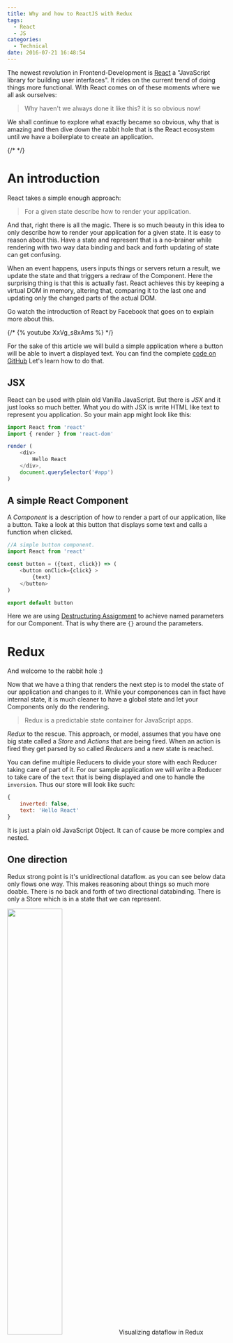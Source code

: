```yaml
---
title: Why and how to ReactJS with Redux
tags:
  - React
  - JS
categories:
  - Technical
date: 2016-07-21 16:48:54
---
```


The newest revolution in Frontend-Development is [React](https://facebook.github.io/react/) a "JavaScript library for building user interfaces". It rides on the current trend of doing things more functional. With React comes on of these moments where we all ask ourselves:

> Why haven't we always done it like this? it is so obvious now!

We shall continue to explore what exactly became so obvious, why that is amazing and then dive down the rabbit hole that is the React ecosystem until we have a boilerplate to create an application.

{/* <!-- more --> */}

# An introduction

React takes a simple enough approach:

> For a given state describe how to render your application.

And that, right there is all the magic. There is so much beauty in this idea to only describe how to render your application for a given state. It is easy to reason about this. Have a state and represent that is a no-brainer while rendering with two way data binding and back and forth updating of state can get confusing.

When an event happens, users inputs things or servers return a result, we update the state and that triggers a redraw of the Component. Here the surprising thing is that this is actually fast. React achieves this by keeping a virtual DOM in memory, altering that, comparing it to the last one and updating only the changed parts of the actual DOM.

Go watch the introduction of React by Facebook that goes on to explain more about this.

{/* {% youtube XxVg_s8xAms %} */}

For the sake of this article we will build a simple application where a button will be able to invert a displayed text. You can find the complete [code on GitHub](https://github.com/HoverBaum/react-basic) Let's learn how to do that.

## JSX

React can be used with plain old Vanilla JavaScript. But there is _JSX_ and it just looks so much better. What you do with JSX is write HTML like text to represent you application. So your main app might look like this:

```JavaScript
import React from 'react'
import { render } from 'react-dom'

render (
    <div>
        Hello React
    </div>,
    document.querySelector('#app')
)
```

## A simple React Component

A _Component_ is a description of how to render a part of our application, like a button. Take a look at this button that displays some text and calls a function when clicked.

```JavaScript
//A simple button component.
import React from 'react'

const button = ({text, click}) => (
    <button onClick={click} >
        {text}
    </button>
)

export default button
```

Here we are using [Destructuring Assignment](http://es6-features.org/#ParameterContextMatching) to achieve named parameters for our Component. That is why there are `{}` around the parameters.

# Redux

And welcome to the rabbit hole :)

Now that we have a thing that renders the next step is to model the state of our application and changes to it. While your componences can in fact have internal state, it is much cleaner to have a global state and let your Components only do the rendering.

> Redux is a predictable state container for JavaScript apps.

_Redux_ to the rescue. This approach, or model, assumes that you have one big state called a _Store_ and _Actions_ that are being fired. When an action is fired they get parsed by so called _Reducers_ and a new state is reached.

You can define multiple Reducers to divide your store with each Reducer taking care of part of it. For our sample application we will write a Reducer to take care of the `text` that is being displayed and one to handle the `inversion`. Thus our store will look like such:

```JavaScript
{
    inverted: false,
    text: 'Hello React'
}
```

It is just a plain old JavaScript Object. It can of cause be more complex and nested.

## One direction

Redux strong point is it's unidirectional dataflow. as you can see below data only flows one way. This makes reasoning about things so much more doable. There is no back and forth of two directional databinding. There is only a Store which is in a state that we can represent.

<img id="flowDiagram" src="/images/tech/redux-flow.png" style="width: 50%;" />
<span class="caption">Visualizing dataflow in Redux</span>

## Reducers

All [_Reducers_](http://redux.js.org/docs/basics/Reducers.html) will have the same signature `(state, action)`, taking in the last state and the current Action. A Reducer will then check the `action.type` to see if it wants to act on this action and return a new state or the old one. It is important for a reducer to specify an initial state and always return the old state if it doesn't want to react to the action.

An **initial state** for each Reducer is important to generate the initial state of the Redux Store for our application. At the start Redux will call all Reducers with `(undefined, {})` and expects to get a valid instance back. Since we are using ES6 we can handle this using [default parameters](http://es6-features.org/#DefaultParameterValues) like `(state = 'Hello React', action)`.

Returning the **old state** is important for [Reducer composition](http://redux.js.org/docs/basics/Reducers.html#splitting-reducers). This refers to building your store from more than one Reducer. In this scenario each Reducer still gets called for each action though only with the part of the Store they are responsible for. To build the entire Store a Reducer that does not which to act upon an Action should return the old state.

```JavaScript
//The reducer for .text of our store.
const textReducer = (state = 'Hello React', action) => {
    if(action.type === 'SET_TEXT') {
        return action.text
    } else {
        return state
    }
}

export default textReducer
```

## Creating the store

Now that we have Reducers we want to compose them together into a Store. As we will later add things to the creation of the store to do some logging lets keep things clean and first combine all Reducers together. Redux provides `combineReducers` to do just this.

```JavaScript
import { combineReducers } from 'redux'
import inverted from './inverted'
import text from './text'

const reducers = combineReducers({
  inverted,
  text
})

export default reducers
```

Now we can use `createStore`, also provided by Redux, to create a Store from our combined Reducers. We will do this in our `index.js` main entry file by adding:

```JavaScript
import { createStore } from 'redux'
import reducers from './reducers'

const store = createStore(reducers)
```

![Redux helps you to stay organized.](/images/tech/organize.jpg)

## Using the store

To now use the Store for our application we wrap the application into a so called _Provider_ using our Store.

```html
<Provider store="{store}">
  <div>
    <Display />
    <button text="Invert" />
  </div>
</Provider>
```

## Actions

Reduxes way to update the store are [_Actions_](http://redux.js.org/docs/basics/Actions.html) they are created by so called _Actioncreators_. An Action is really just an Event with a single object as payload.

```JavaScript
//Define and export an Actioncreator.
export const setInvertedTrue = () => {
    return {
        type: 'SET_INVERTED_TRUE'
    }
}

export const setText = (text) => {
    return {
        type: 'SET_TEXT',
        text
    }
}
```

The simplest Actioncreator creates and Action that only has a `type`. All actions need to have a type but they may have more payload ontop of their type. Actions can then be _dispatched_. For this Redux provides the dispatch method and we will mostly use this from user input so we will soon so where we get the dispatch method from. For now lets just look at how an Action is dispatched.

```JavaScript
import { setText } from '../actions'

dispatch(setText('New text'))
```

# React and Redux

Now we have React which renders a state of our application and is super good at that and Redux which models the state of our application. Lets get the two of them acquainted.

To let Components talk to the store we will wrap those that need to in _Containers_. Here we will use `connect` which is a magical function provided by Redux to [use it with React](http://redux.js.org/docs/basics/UsageWithReact.html). It takes two arguments `mapStateToProps` and `mapDispatchToProps`, two function that do exactly what they sound like they would. For our button from before this might look like this:

```JavaScript
import { connect } from 'react-redux'
import button from '../components/button'
import { setInvertedTrue, setInvertedFalse } from '../actions'

//Map things from the state onto properties of the component.
const mapStateToProps = (state, ownProperties) => {
    return {
        inverted: state.inverted
    }
}

//Add a function that calls a dispatch.
const mapDispatchToProps = (dispatch) => {
    return {
        click: (inverted) => {
            if(inverted) {
                dispatch(setInvertedFalse())
            } else {
                dispatch(setInvertedTrue())
            }
        }
    }
}

const visibleButtons = connect(
    mapStateToProps,
    mapDispatchToProps
)(button)

export default visibleButtons
```

And here `dispatch` makes an appearance as Redux will provide `mapDispatchToProps` with the `dispatch` function. Another thing you might notice here is that we are passing the `inverted` from the state around. The button really only knows this so it can pass it to its `click` function and we can make the right dispatch. You will find that this is a common pattern. It might seem like a little overhead but this makes sure we can always think in our nice unidirectional dataflow and not access the state at weird and random places. You could also save this in the container in some way but maybe we want to replace the container at some point and keep using the component, so lets put this information there.

# Staying pure

You might have heard the term [_pure function_](https://en.wikipedia.org/wiki/Pure_function) together with React and Redux. A puer function is one that:

- Always returns the same result given an input
- Does not have any _side effects_

So a function that does not alter state of other things or preferably state at all but takes an input and produces an output.

We can gain a lot by using pure functions in the context of Redux and React. Mainly by writing Components and Reducers as pure functions.

> Pure functions will grant us testability and later the ability to _"timetravel"_.

## Pure Components

All examples here are actually pure functions. The Components do not keep state themselves. Anything statefull gets put into the Redux Store and handed to the Component as a property. This makes Components really easy to test as we can just give them a state and can look at how they appear. It also makes them easy to reason about because we are just thinking about a unidirectional flow of data to representation.

This is not to say that Components should have no logic within them. It might make perfect sense to calculate something from an input instead of . But a Component should only change state by dispatching events. This way the store remains the single truth of our applications state.

## Pure Reducers

Pure Reducers will allow for many awesome things. First of which is testability. To ensure that a function returns the right thing given an input can be automated very easily. Even more so when it does not depend on anything else. (Has no side effects).

This mainly means that Reducers should not alter the current state but return a new object. By doing this we can also later implement things like skipping back to a certain state we where at before. Since only Reducers that make changes return new objects this approach stays memory efficient. Wanting to say it does not take up as much storage space as you think as we maintain part of the old structure and simply pointers to new and old parts. There are people who explain this way better than me. Like [the Redux FAQ](https://github.com/reactjs/redux/blob/master/docs/FAQ.md#do-i-have-to-deep-clone-my-state-in-a-reducer-isnt-copying-my-state-going-to-be-slow).

A great help in writing pure Reducers is the ES6 [`Object.assign`](http://devdocs.io/javascript/global_objects/object/assign) which allows us to create new Objects. A common thing you might do is iterate over an array of objects and change a single object within the array. Lets say we have objects with an `id` and `text` property and want to update the text of a single object in a pure way.

```javascript
//Store is actually only the part of the store this reducer is responsible for.
function updateTextForId(store, id, newText) {
  return store.map((obj) => {
    //Find the one object we want to update.
    if (obj.id === id) {
      //Create a new object only where it is needed with the updated text.
      return Object.assign({}, obj, {
        text: newText,
      })
    } else {
      //Else just use the old object.
      return obj
    }
  })
}
```

# Implement a feature

Using something like React or Angular or any other big popular framework frontload a lot of the pain. The gain comes now. Implementing something new now always follows the same schema. I can tell you how to implement anything ever from this point.

1. Build a Reducer
2. Build a Component
3. Connect them

That is literally how you implement anything that you want to add to your application. This makes the effort it takes to implement a new feature quite small and maybe even more importantly enables you to give a good estimate as to how long it takes to implement a feature. It also guaranties you that there are a few simple and contained steps to follow in order to get something to work.

# Structure the code

Here is how our code is structured so far including tests and documentations still to come. As you can see especially JS files are structured according to their purpose into Reducers, Components, Containers and Actions. This structure helps us find the file we want to work on faster.

```bash
.
├── build                          The compiled code
│   ├── index.html                 A way to actually see your app
│   └── js
│       ├── main.js
│       └── main.js.map
├── docs                            Documentation
│   ├── actions                     For Actions in the app
│   └── config                      Config files to generate documentations
│       └── action.config.json
├── node_modules                    Dependencies
├── package.json                    Configuration of your project
├── README.md
├── src                             Stuff your write and resources go here
│   └── js
│       ├── actions                 Redux Actions
│       │   └── index.js
│       ├── components              Pure React Components
│       │   ├── button.js
│       │   └── textDisplay.js
│       ├── containers              Connecting Components to Reduxs store
│       │   ├── visibleButton.js
│       │   └── visibleDisplay.js
│       ├── index.js                Entry point of our app
│       ├── loggingMiddleware.js
│       └── reducers                Redux Reducers
│           ├── index.js            Here Reducers get combined
│           ├── inverted.js         A single Reducer, a part of the store
│           └── text.js
├── test
│   ├── reducers                    Testing individual Reducers
│   │   ├── inverted.js
│   │   └── text.js
│   └── test.js                     Entry point for all tests
└── webpack.config.js               Configuration for webpack
```

# Further down the rabbit hole

![Lets dive further down the rabbit hole, towards the light.](/images/tech/hole.jpg)

Before we finally get to actually see the results of our work I would like to point you to a few things you should consider when building an application with React.

## React Router

[react-router](https://github.com/reactjs/react-router) is a _complete routing library for React_. It does just what it promises, you can use it to build a [one page application](https://en.wikipedia.org/wiki/Single-page_application) using JavaScript to route your user and keeping the URL working. All the good stuff.

## React Router Redux

[react-router-redux](https://github.com/reactjs/react-router-redux) keeps your Redux store and router state in sync. Only use this when you need it ;)

## Asynchronous Actions

Now this is something most people will need. So far all of our Actions work synchronously in the sense that they get dispatched and get handled. But what if you want to get data from the backend?

Well you could build some helper that gets the data and then dispatches an action when it is done. Or you could use actions to do that. If you want to use Action for this go [read the docs](http://redux.js.org/docs/advanced/AsyncActions.html) and get the [thunk middleware](https://github.com/gaearon/redux-thunk).

## Normalization

You build your Redux store, you put a lot of up-front thought into how it should be structured. And then a few weeks into development suddenly some objects are deeply nested into others and you spend half your time finding the objects belonging to one another and extracting sub-objects. It is time to normalize your data.

Wether you get [normalizr](https://github.com/paularmstrong/normalizr) to do the job for you or do it yourself. It is time to extract those deeply nested objects, give them an id and reference that id.

Doing this will make it easier for your Reducers to consume your data and will disentangle your thought processes.

# Buildprocess

> Let me see what I build!

Because we are using many awesome features like JSX and ES6 here that are not natively supported by browsers (yet) we need to transpile our code at some point. My prefered way is [_webpack_](https://webpack.github.io/) to get this job done. Simply because there was a preset for React and I can manage to hack the rest together somehow.

To use webpack we set up a `webpack.config.js` file in the base of our filestructure. This file will contain the standard configuration to run webpack with. You can find my basic file in [this gist](https://gist.github.com/HoverBaum/2dec64c7395529e9bb93af92d7c7e544). Once that is set up all we need is webpack and a way to run it. As with all things i prefer to keep webpack as a dependency of this single project and then use an npm script to run it.

First install all the dependencies. React itself, Redux, webpack and babel which does the actual transformation.

```bash
npm install --save webpack babel-core babel-loader babel-preset-es2015 babel-preset-react react react-dom redux
```

```JavaScript
//Define a script to run the local webpack with pretty colors and watching for changes.
"webpack": "node node_modules/webpack/bin/webpack.js --progress --colors --watch"
```

Now you should see something like the below output when running your new script.

```bash
$ npm run webpack

> react-basic@0.1.0 webpack D:\react-basic
> node node_modules/webpack/bin/webpack.js --progress --colors --watch

Hash: 9f2265bc4db2c1e07831
Version: webpack 1.13.1
Time: 1810ms
      Asset    Size  Chunks             Chunk Names
    main.js  727 kB       0  [emitted]  main
main.js.map  849 kB       0  [emitted]  main
    + 172 hidden modules
```

## Seeing your work

To actually see what I am building I tend to put an `index.html` into my build folder and server that using `live-server`. To set this up we once again install the dependency and set up a npm script.

```bash
npm install --save-dev live-server
```

```JavaScript
"serve": "./node_modules/.bin/live-server ./build"
```

```HTML
<!-- index.html -->
<div id="app">

</div>

<script src="js/main.js"></script>
```

While it will render if you only put this in your `index.html`, do add the head and body tag ;)

```bash
$ npm run serve

> react-basic@0.1.0 serve D:\react-basic
> live-server ./build

Serving "./build" at http://127.0.0.1:8080
```

## All together now

Do we really need to keep two console windows open to run those scrips we just created? Of cause not.

Just use [concurrently](https://www.npmjs.com/package/concurrently) to run both of those scripts at once. At this point I would like to credit [Stackoverflow](http://stackoverflow.com/questions/30950032/how-can-i-run-multiple-npm-scripts-in-parallel).

```bash
npm install --save-dev concurrently
```

```javascript
"dev": "node ./node_modules/concurrently/src/main.js --kill-others \"npm run webpack\" \"npm run serve\"",
```

# Debugging

In the current day and age we are lucky enough to have powerful devtools build into our browsers. So apart from learning how to use them (did you know Chrome supports [breakpoints](https://developers.google.com/web/tools/chrome-devtools/debug/breakpoints/add-breakpoints)?) here are a few things that will help you debug.

## Sourcemaps

> Using source maps allows developers to maintain a straight-forward debugging environment while at the same time optimizing their sites for performance.

This conclusion by [Matt West](http://blog.teamtreehouse.com/introduction-source-maps) sums it up quite well. We compile all our code into a single bundled file using webpack and sourcemaps help us to know where an error is. In practice using sourcemaps will enable us to see in the devtools of our browser in which file a line of code is that failes instead of getting `line 37569` in `bundle.js`.

In Chrome devtools you can also hit `Ctrl + P` to open any source file and look at it. Even set debugging breakpoints in those files and the browser will break when this line in the bundle gets reached.

If you follow the webpack config linked above you will get sourcemaps.

## Logging middleware

Redux can be extended using [middleware](http://redux.js.org/docs/advanced/Middleware.html). That same page suggests how to implement a logging middleware. I put that into a [gist](https://gist.github.com/HoverBaum/022905d9c6ca4f7fcd06664ea7e63415). You can then use it like such:

```JavaScript
import { createStore, combineReducers, applyMiddleware } from 'redux'
import { logger, crashReporter } from './loggingMiddleware'

let store = createStore(
  reducers,

  // applyMiddleware() tells createStore() how to handle middleware
  applyMiddleware(logger, crashReporter)
)
```

This will give you output on the console showing you what is happening in your app. For our little test application you might see something like:

```javascript
next state
 Object {inverted: false, text: "Hello React"}
dispatching
 Object {type: "SET_INVERTED_TRUE"}
next state
 Object {inverted: true, text: "Hello React"}
```

## Devtools

There are several tool out there that you can get to help you develop with React and Redux.

I definitely advice you to get the [React Developer Tools](https://chrome.google.com/webstore/detail/react-developer-tools/fmkadmapgofadopljbjfkapdkoienihi). They give you an overview of all currently rendered Components and what properties they where given. This way when something looks weird you can see which property is different from what you expected.

The [Reduc DevTools](https://github.com/gaearon/redux-devtools) are really powerful. And a pain to set up. They are a nice way to look at things and I encourage you to look at them but you can probably live with the logging middleware and not go through the trouble of adding this to you application.

## How to debug

When you look at a problem with an app build on React and Redux there are three types of possible problems:

1. Rendering errors
2. State miscalculation
3. Problems connecting the Store to Components

And this right here is one of the awesome things we get from using React and Redux and thus separating the concerns of handling the state and display of our application. Whenever you find a bug it will be withing those three categories. Let's look at how to find out where your problem lies.

<img
  id="flowDiagram"
  src="/images/tech/debugReactReduxFlowChart.png"
  style="width: 70%;"
/>
<span class="caption">Basic flowchart to find the source of a bug.</span>

### 1 Rendering

Get your Component on it's own and look at it with different inputs. Well that is the manual way. A more sophisticated approach will be to use the React devtools to look at what input the Components gets. I find that usually my Component either displays the wrong thing but is given the right thing or got the right thing in which case I look at a problem of case three.

### 2 State

Use your logging middleware or the Redux devtools to find the Action that caused the state to go wrong or the place where an Action is not being dispatched in which case this is a case three problem.

When an Action updates the store wrong you should look at the corresponding Reducer. Probably best to write a test for that.

### 3 Connecting

This is easiest to get wrong. Fire the right action for everything, fire the action at all, hand down the right properties from Containers through Components. Many things can be bugged here but once you know that it is a problem with connecting Components and Store you will surely find the problem.

# Testing

The thing every developer dreads and fears and management sees as an unneeded waste of time that could be spend working, after all the program is running, is it not?

## Testing Reducers

We kept all our Reducers to be pure functions this means they are ideal for testing. They don't depend on anything else just themselves and their input. And do you remember from debugging that one of three sources for bugs are Reducers? Or the way your Store is changed? Well testing Reducers can get you pretty sure that they are doing what they are supposed to. Effectively getting rid of one of three sources of bugs.

The [videos to get started with Redux](https://egghead.io/series/getting-started-with-redux) actually do a good job at showing how to test Reducers. My approach is highly influenced by that. We will be using [Tape](https://github.com/substack/tape) as our testing "framework". It is a lightweight testing harness for JavaScript that provides only a handful of [assertions](https://github.com/substack/tape#methods) and produces [TAP](https://en.wikipedia.org/wiki/Test_Anything_Protocol) output. Read this [gist about using Tape](https://gist.github.com/HoverBaum/d9e7588c0cb5d704e966c780992c9c5b) to get familiar with it. Or just follow along for a quick start on how to use it to test Reducers.

## Setup Tape

Once again install dependencies and create a npm script. Here we also add something to make the TAP output look nicer.

```bash
npm install --save-dev tap-spec tape browserify babelify deep-freeze-node
```

```JavaScript
"test": "node ./node_modules/browserify/bin/cmd.js test/test.js -t [ babelify --presets [ es2015 react ] ] | node | tap-spec"
```

This is a bit more to once again transpile ES6 and to be able to use `import` as well as `require` in our tests. We will be using `deep-freeze-node` to ensure our reducers return new Objects. Let us test the text Reducer.

```JavaScript
const freeze = require('deep-freeze-node')

//Import the Reducer and ActionCreator.
import textReducer from '../../src/js/reducers/text'
import { setText } from '../../src/js/actions'

module.exports = function testText(test) {
    test('Text', function(t) {

        //Test the initial value.
        const store1 = textReducer(undefined, {})
        freeze(store1)
        t.equal(store1, 'Hello React', 'Initial Value correct')

        //Test the setting of a new value.
        const secondText = 'Hello World'
        const store2 = textReducer(store1, setText(secondText))

        //Allways freeze new stores.
        freeze(store2)
        t.equal(store2, secondText, 'Can set the text')

        //All tests are done.
        t.end()
    })
}
```

I like to organize my test files into single files for each Reducer and connect them in a single entry point at `test/test.js`.

```JavaScript
const test = require('tape')

require('./reducers/text')(test)
```

And now we can run the tests using `npm test` to get a nice report.

```bash
$ npm test

> react-basic@0.1.0 test D:\react-basic
> node ./node_modules/browserify/bin/cmd.js test/test.js -t [ babelify --presets [ es2015 react ] ] | node | tap-spec

  Text

    √ Initial Value correct
    √ Can set the text

  total:     2
  passing:   2
  duration:  1.1s
```

# Documenting

Yet another thing that no one in real life ever has the time for. The standard to document JavaScript is pretty much [JSDoc](http://usejsdoc.org/index.html). Go have a look at that if you want to document your application which is a nice thing to do ;)

I want to talk about how I document Actions for Redux. Actions themselves are nothing JSDoc knows about but it knows [events](http://usejsdoc.org/tags-event.html). That is why I decided to document all Actions I dispatch as events. Finding that it helps to know all the Actions I can dispatch. Because I created a lot of Action and knowing myself next week or definitely when I have to fix a bug in two weeks I will not remember all of them. Reading a nicely formatted documentation is easier for me than finding the types of Actions I have Actioncreators for in my code.

```JavaScript
/**
 *   A redux action fired in the System.
 *   @typedef     {Object} Action
 *   @property     {String} type         - The type of action.
 */

/**
 *   Set the currently displayed text.
 *   @event     SET_TEXT
 *   @type        {Action}
 */

export const setText = (text) => {
    return {
        type: 'SET_TEXT',
        text
    }
}
```

So I first define myself a type of events that I call `Action` of which I then use to define events. Take note that Actioncreators should be documented separately if you wish to do so because they are different from Actions, something the Redux documentation likes to go on about.

## Setup JSDoc

And here go some more dependencies and npm scripts. This is setup to document different things through different configurations. I usually also like to create markdwon documentations to include in readmes. You can read more about [how I usually document JavaScript](https://gist.github.com/HoverBaum/bda5f85e03410d7bad758dd697e3f795).

```bash
npm install --save-dev jsdoc docdash live-server
```

```javascript
"jsdoc-actions": "./node_modules/.bin/jsdoc --configure docs/config/action.config.json --verbose",
"serve-docs": "./node_modules/.bin/live-server ./docs"
```

# #AWESOME

> WE MADE IT!!!

There is a basic React app running using Redux to maintain the state of our application. And we even have tests and Documentation going.

Now you can "_start_" to build an application. I know this has been a lot of pain. But trust me we are frontloading a lot of the development pain here. And hey you can get the [repo on GitHub](https://github.com/HoverBaum/react-basic) to get all this free of effort.

I hope that you see the greatness of this setup. How nice and easy it is to reason about this approach how greatly it streamlines development and debugging.
